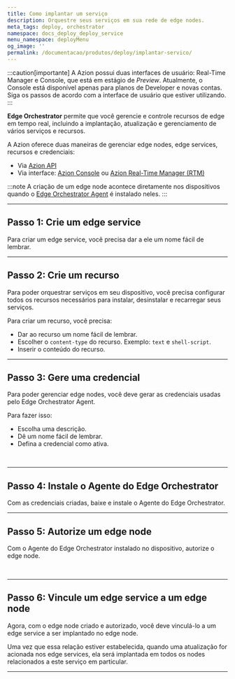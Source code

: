 ```yaml
---
title: Como implantar um serviço
description: Orquestre seus serviços em sua rede de edge nodes.
meta_tags: deploy, orchestrator
namespace: docs_deploy_deploy_service
menu_namespace: deployMenu
og_image: ''
permalink: /documentacao/produtos/deploy/implantar-servico/
---
```



:::caution[importante]
A Azion possui duas interfaces de usuário: Real-Time Manager e Console, que está em estágio de *Preview*. Atualmente, o Console está disponível apenas para planos de Developer e novas contas. Siga os passos de acordo com a interface de usuário que estiver utilizando.
:::

**Edge Orchestrator** permite que você gerencie e controle recursos de edge em tempo real, incluindo a implantação, atualização e gerenciamento de vários serviços e recursos.

A Azion oferece duas maneiras de gerenciar edge nodes, edge services, recursos e credenciais:

- Via [Azion API](https://api.azion.com/#9a7daab9-63f7-43a9-9959-2bd91088fca8)
- Via interface: [Azion Console](/pt-br/documentacao/produtos/guias/como-acessar-o-azion-console/) ou [Azion Real-Time Manager (RTM)](https://manager.azion.com/)

:::note 
A criação de um edge node acontece diretamente nos dispositivos quando o [Edge Orchestrator Agent](/pt-br/documentacao/produtos/guias/deploy/instalar-orchestrator-agent/) é instalado neles.
:::

<LinkButton link="/pt-br/documentacao/produtos/deploy/edge-orchestrator/" label="saiba mais sobre edge orchestrator" severity="secondary" />

---

## Passo 1: Crie um edge service

Para criar um edge service, você precisa dar a ele um nome fácil de lembrar.

<LinkButton link="/pt-br/documentacao/produtos/guias/deploy/criar-edge-service/" label="consulte o guia para criar um edge service" severity="secondary" />

---

## Passo 2: Crie um recurso

Para poder orquestrar serviços em seu dispositivo, você precisa configurar todos os recursos necessários para instalar, desinstalar e recarregar seus serviços.

Para criar um recurso, você precisa:

- Dar ao recurso um nome fácil de lembrar.
- Escolher o `content-type` do recurso. Exemplo: `text` e `shell-script`.
- Inserir o conteúdo do recurso.

<LinkButton link="/pt-br/documentacao/produtos/guias/deploy/provisionar-arquivos/" label="consulte o guia para criar um edge service resource" severity="secondary" />

---

## Passo 3: Gere uma credencial 

Para poder gerenciar edge nodes, você deve gerar as credenciais usadas pelo Edge Orchestrator Agent.

Para fazer isso: 

- Escolha uma descrição.
- Dê um nome fácil de lembrar.
- Defina a credencial como ativa.

<LinkButton link="/pt-br/documentacao/produtos/guias/deploy/gerar-credentials/" label="consulte o guia para criar uma credencial" severity="secondary" />
<br/>
<LinkButton link="/pt-br/documentacao/produtos/deploy/credenciais/" label="saiba mais sobre as credenciais" severity="secondary" />

---

## Passo 4: Instale o Agente do Edge Orchestrator

Com as credenciais criadas, baixe e instale o Agente do Edge Orchestrator.

<LinkButton link="/pt-br/documentacao/produtos/guias/deploy/instalar-orchestrator-agent/" label="consulte o guia de instalação do edge orchestrator agent" severity="secondary" />

---

## Passo 5: Autorize um edge node

Com o Agente do Edge Orchestrator instalado no dispositivo, autorize o edge node.

<LinkButton link="/pt-br/documentacao/produtos/guias/deploy/autorizar-edge-node/" label="consulte o guia para autorizar um edge node" severity="secondary" />
<br/>
<LinkButton link="/pt-br/documentacao/produtos/deploy/edge-orchestrator/edge-node/" label="saiba mais sobre edge nodes" severity="secondary" />

---

## Passo 6: Vincule um edge service a um edge node

Agora, com o edge node criado e autorizado, você deve vinculá-lo a um edge service a ser implantado no edge node.

<LinkButton link="/pt-br/documentacao/produtos/guias/deploy/vincular-servico/" label="consulte o guia para vincular um edge service a um edge node" severity="secondary" />

Uma vez que essa relação estiver estabelecida, quando uma atualização for acionada nos edge services, ela será implantada em todos os nodes relacionados a este serviço em particular.


---

